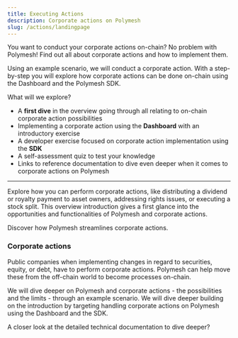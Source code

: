 ```yaml
---
title: Executing Actions
description: Corporate actions on Polymesh
slug: /actions/landingpage
---
```



You want to conduct your corporate actions on-chain? No problem with Polymesh! Find out all about corporate actions and how to implement them.

Using an example scenario, we will conduct a corporate action. With a step-by-step you will explore how corporate actions can be done on-chain using the Dashboard and the Polymesh SDK.

What will we explore?
* A **first dive** in the overview going through all relating to on-chain corporate action possibilities
* Implementing a corporate action using the **Dashboard** with an introductory exercise
* A developer exercise focused on corporate action implementation using the **SDK**
* A self-assessment quiz to test your knowledge
* Links to reference documentation to dive even deeper when it comes to corporate actions on Polymesh

***

<OverviewBox title="Overview: Corporate action on Polymesh" linkHref="/settlement/settlement-introduction" linkText="Overview" imgSrc="/illu-p-screen.svg">

Explore how you can perform corporate actions, like distributing a dividend or royalty payment to asset owners, addressing rights issues, or executing a stock split. This overview introduction gives a first glance into the opportunities and functionalities of Polymesh and corporate actions.

Discover how Polymesh streamlines corporate actions.
</OverviewBox>

### Corporate actions
Public companies when implementing changes in regard to securities, equity, or debt, have to perform corporate actions. Polymesh can help move these from the off-chain world to become processes on-chain.

We will dive deeper on Polymesh and corporate actions - the possibilities and the limits - through an example scenario. We will dive deeper building on the introduction by targeting handling corporate actions on Polymesh using the Dashboard and the SDK.


<ActionCardWrapper>
	<ActionCard href="/actions/dashboard" text="Corporate Actions with the Token Studio Dashboard" desc="Distribute assets with the Polymesh Token Studio Dashboard."></ActionCard>
	<ActionCard href="/actions/sdk" showDevSign="true" text="Corporate Actions with the SDK" desc="Integrate asset distribution into your systems with the SDK."></ActionCard>
</ActionCardWrapper>

<OverviewBox title="Dive into further resources" linkHref="https://docs.polymesh.live/polymesh/index.html" linkText="Explore" imgSrc="/illu-p-code.svg">

A closer look at the detailed technical documentation to dive deeper?
</OverviewBox>
